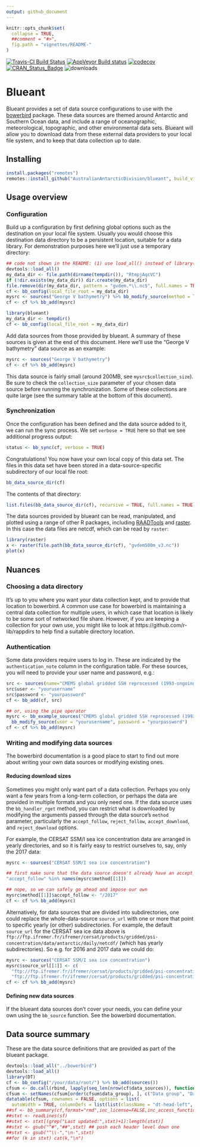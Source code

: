 ```yaml
---
output: github_document
---
```


<!-- README.md is generated from README.Rmd. Please edit that file -->

```r
knitr::opts_chunk$set(
  collapse = TRUE,
  ##comment = "#>",
  fig.path = "vignettes/README-"
)
```

[![Travis-CI Build Status](https://travis-ci.org/AustralianAntarcticDivision/blueant.svg?branch=master)](https://travis-ci.org/AustralianAntarcticDivision/blueant)
[![AppVeyor Build status](https://ci.appveyor.com/api/projects/status/5idrimyx0uuv6liu?svg=true)](https://ci.appveyor.com/project/raymondben/blueant)
[![codecov](https://codecov.io/gh/AustralianAntarcticDivision/blueant/branch/master/graph/badge.svg)](https://codecov.io/gh/AustralianAntarcticDivision/blueant)
<!-- [![Project Status: Active - The project has reached a stable, usable state and is being actively developed.](http://www.repostatus.org/badges/latest/active.svg)](http://www.repostatus.org/#active) -->
[![CRAN_Status_Badge](http://www.r-pkg.org/badges/version/blueant)](http://cran.r-project.org/web/packages/blueant)
![downloads](http://cranlogs.r-pkg.org/badges/grand-total/blueant)

# Blueant

Blueant provides a set of data source configurations to use with the [bowerbird](https://github.com/AustralianAntarcticDivision/bowerbird) package. These data sources are themed around Antarctic and Southern Ocean data, and include a range of oceanographic, meteorological, topographic, and other environmental data sets. Blueant will allow you to download data from these external data providers to your local file system, and to keep that data collection up to date.

## Installing

```r
install.packages("remotes")
remotes::install_github("AustralianAntarcticDivision/blueant", build_vignettes = TRUE)
```

## Usage overview

### Configuration

Build up a configuration by first defining global options such as the destination on your local file system. Usually you would choose this destination data directory to be a persistent location, suitable for a data library. For demonstration purposes here we'll just use a temporary directory:

```r
## code not shown in the README: (1) use load_all() instead of library(blueant) for convenience, (2) use fixed "temporary" dir so we don't re-download the zip multiple times, and (3) hide the progress bar
devtools::load_all()
my_data_dir <- file.path(dirname(tempdir()), "RtmpjAqcVC")
if (!dir.exists(my_data_dir)) dir.create(my_data_dir)
file.remove(dir(my_data_dir, pattern = "gvdem.*\\.nc$", full.names = TRUE, recursive = TRUE))
cf <- bb_config(local_file_root = my_data_dir)
mysrc <- sources("George V bathymetry") %>% bb_modify_source(method = list(show_progress = FALSE))
cf <- cf %>% bb_add(mysrc)
```

```r
library(blueant)
my_data_dir <- tempdir()
cf <- bb_config(local_file_root = my_data_dir)
```

Add data sources from those provided by blueant. A summary of these sources is given at the end of this document. Here we'll use the "George V bathymetry" data source as an example:

```r
mysrc <- sources("George V bathymetry")
cf <- cf %>% bb_add(mysrc)
```

This data source is fairly small (around 200MB, see `mysrc$collection_size`). Be sure to check the `collection_size` parameter of your chosen data source before running the synchronization. Some of these collections are quite large (see the summary table at the bottom of this document).

### Synchronization

Once the configuration has been defined and the data source added to it, we can run the sync process. We set `verbose = TRUE` here so that we see additional progress output:

```r
status <- bb_sync(cf, verbose = TRUE)
```

Congratulations! You now have your own local copy of this data set. The files in this data set have been stored in a data-source-specific subdirectory of our local file root:

```r
bb_data_source_dir(cf)
```

The contents of that directory:

```r
list.files(bb_data_source_dir(cf), recursive = TRUE, full.names = TRUE)
```

The data sources provided by blueant can be read, manipulated, and plotted using a range of other R packages, including [RAADTools](https://github.com/AustralianAntarcticDivision/raadtools) and [raster](https://cran.r-project.org/package=raster). In this case the data files are netcdf, which can be read by `raster`:

```r
library(raster)
x <- raster(file.path(bb_data_source_dir(cf), "gvdem500m_v3.nc"))
plot(x)
```

## Nuances

### Choosing a data directory

It's up to you where you want your data collection kept, and to provide that location to bowerbird. A common use case for bowerbird is maintaining a central data collection for multiple users, in which case that location is likely to be some sort of networked file share. However, if you are keeping a collection for your own use, you might like to look at https://github.com/r-lib/rappdirs to help find a suitable directory location.

### Authentication

Some data providers require users to log in. These are indicated by the `authentication_note` column in the configuration table. For these sources, you will need to provide your user name and password, e.g.:

```r
src <- sources(name="CMEMS global gridded SSH reprocessed (1993-ongoing)")
src$user <- "yourusername"
src$password <- "yourpassword"
cf <- bb_add(cf, src)

## or, using the pipe operator
mysrc <- bb_example_sources("CMEMS global gridded SSH reprocessed (1993-ongoing)") %>%
  bb_modify_source(user = "yourusername", password = "yourpassword")
cf <- cf %>% bb_add(mysrc)
```

### Writing and modifying data sources

The bowerbird documentation is a good place to start to find out more about writing your own data sources or modifying existing ones.

#### Reducing download sizes

Sometimes you might only want part of a data collection. Perhaps you only want a few years from a long-term collection, or perhaps the data are provided in multiple formats and you only need one. If the data source uses the `bb_handler_rget` method, you can restrict what is downloaded by modifying the arguments passed through the data source's `method` parameter, particularly the `accept_follow`, `reject_follow`, `accept_download`, and `reject_download` options.

For example, the CERSAT SSM/I sea ice concentration data are arranged in yearly directories, and so it is fairly easy to restrict ourselves to, say, only the 2017 data:

```r
mysrc <- sources("CERSAT SSM/I sea ice concentration")

## first make sure that the data source doesn't already have an accept_follow parameter defined
"accept_follow" %in% names(mysrc$method[[1]])

## nope, so we can safely go ahead and impose our own
mysrc$method[[1]]$accept_follow <- "/2017"
cf <- cf %>% bb_add(mysrc)
```

Alternatively, for data sources that are divided into subdirectories, one could replace the whole-data-source `source_url` with one or more that point to specific yearly (or other) subdirectories. For example, the default `source_url` for the CERSAT sea ice data above is `ftp://ftp.ifremer.fr/ifremer/cersat/products/gridded/psi-concentration/data/antarctic/daily/netcdf/` (which has yearly subdirectories). So e.g. for 2016 and 2017 data we could do:

```r
mysrc <- sources("CERSAT SSM/I sea ice concentration")
mysrc$source_url[[1]] <- c(
  "ftp://ftp.ifremer.fr/ifremer/cersat/products/gridded/psi-concentration/data/antarctic/daily/netcdf/2016/",
  "ftp://ftp.ifremer.fr/ifremer/cersat/products/gridded/psi-concentration/data/antarctic/daily/netcdf/2017/")
cf <- cf %>% bb_add(mysrc)
```

#### Defining new data sources

If the blueant data sources don't cover your needs, you can define your own using the `bb_source` function. See the bowerbird documentation.

## Data source summary

These are the data source definitions that are provided as part of the blueant package.

```r
devtools::load_all("../bowerbird")
devtools::load_all()
library(DT)
cf <- bb_config("/your/data/root/") %>% bb_add(sources())
cfsum <- do.call(rbind, lapply(seq_len(nrow(cf$data_sources)), function(z) cf$data_sources[z, c("data_group", "name", "description", "authentication_note", "collection_size", "doc_url")]))
cfsum <- setNames(cfsum[order(cfsum$data_group), ], c("Data group", "Data source name", "Description", "Authentication note", "Approximate size (GB)", "Documentation link"))
datatable(cfsum, rownames = FALSE, options = list(
  autoWidth = TRUE, columnDefs = list(list(className = "dt-head-left", targets = "_all")))) %>% formatStyle(1:6, "vertical-align" = "top") %>% formatStyle(1:6, "text-align" = "left")
##sf <- bb_summary(cf,format="rmd",inc_license=FALSE,inc_access_function=FALSE,inc_path=FALSE)
##stxt <- readLines(sf)
##stxt <- stxt[(grep("Last updated:",stxt)+1):length(stxt)]
##stxt <- gsub("^#","##",stxt) ## push each header level down one
##stxt <- gsub("^\\-","\n-",stxt)
##for (k in stxt) cat(k,"\n")
```
